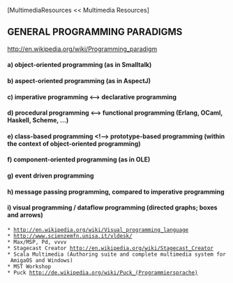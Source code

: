 [MultimediaResources << Multimedia Resources]

==GENERAL PROGRAMMING PARADIGMS==

[[http://en.wikipedia.org/wiki/Programming_paradigm]]

====a) object-oriented programming (as in Smalltalk)====
====b) aspect-oriented programming (as in AspectJ)====
====c) imperative programming <--> declarative programming====
====d) procedural programming <--> functional programming (Erlang, OCaml, Haskell, Scheme, ...)====
====e) class-based programming <!--> prototype-based programming (within the context of object-oriented programming)====
====f) component-oriented programming (as in OLE)====
====g) event driven programming====
====h) message passing programming, compared to imperative programming====
====i) visual programming / dataflow programming (directed graphs; boxes and arrows)====
 * [[http://en.wikipedia.org/wiki/Visual_programming_language]]
 * [[http://www.scienzemfn.unisa.it/vldesk/]]
 * Max/MSP, Pd, vvvv
 * Stagecast Creator [[http://en.wikipedia.org/wiki/Stagecast_Creator]]
 * Scala Multimedia (Authoring suite and complete multimedia system for AmigaOS and Windows)
 * MST Workshop
 * Puck [[http://de.wikipedia.org/wiki/Puck_(Programmiersprache)]]